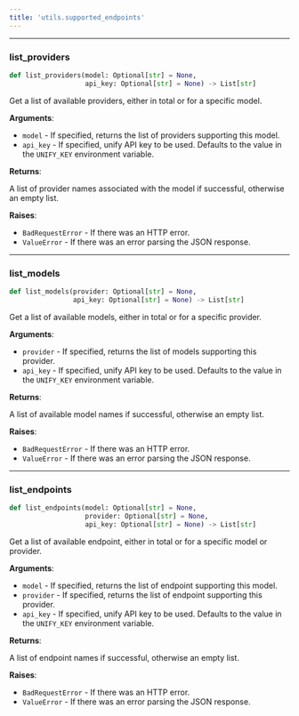 ```yaml
---
title: 'utils.supported_endpoints'
---
```


<a id="utils.supported_endpoints.list_providers"></a>

---

### list\_providers

```python
def list_providers(model: Optional[str] = None,
                   api_key: Optional[str] = None) -> List[str]
```

Get a list of available providers, either in total or for a specific model.

**Arguments**:

- `model` - If specified, returns the list of providers supporting this model.
- `api_key` - If specified, unify API key to be used. Defaults
  to the value in the `UNIFY_KEY` environment variable.
  

**Returns**:

  A list of provider names associated with the model if successful, otherwise an empty list.

**Raises**:

- `BadRequestError` - If there was an HTTP error.
- `ValueError` - If there was an error parsing the JSON response.

<a id="utils.supported_endpoints.list_models"></a>

---

### list\_models

```python
def list_models(provider: Optional[str] = None,
                api_key: Optional[str] = None) -> List[str]
```

Get a list of available models, either in total or for a specific provider.

**Arguments**:

- `provider` - If specified, returns the list of models supporting this provider.
- `api_key` - If specified, unify API key to be used. Defaults
  to the value in the `UNIFY_KEY` environment variable.
  

**Returns**:

  A list of available model names if successful, otherwise an empty list.

**Raises**:

- `BadRequestError` - If there was an HTTP error.
- `ValueError` - If there was an error parsing the JSON response.

<a id="utils.supported_endpoints.list_endpoints"></a>

---

### list\_endpoints

```python
def list_endpoints(model: Optional[str] = None,
                   provider: Optional[str] = None,
                   api_key: Optional[str] = None) -> List[str]
```

Get a list of available endpoint, either in total or for a specific model or provider.

**Arguments**:

- `model` - If specified, returns the list of endpoint supporting this model.
- `provider` - If specified, returns the list of endpoint supporting this provider.
- `api_key` - If specified, unify API key to be used. Defaults to the value in the `UNIFY_KEY` environment variable.
  

**Returns**:

  A list of endpoint names if successful, otherwise an empty list.

**Raises**:

- `BadRequestError` - If there was an HTTP error.
- `ValueError` - If there was an error parsing the JSON response.

<a id="utils.efficiency_benchmarks"></a>
